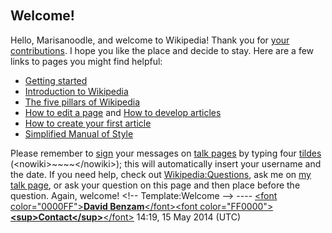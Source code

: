 <article id="42763683" title=User talk:Marisanoodle>
	<talkpage id="42763683" title="User talk:Marisanoodle">

== Welcome! ==

Hello, Marisanoodle, and welcome to Wikipedia! Thank you for [[Special:Contributions/Marisanoodle|your contributions]]. I hope you like the place and decide to stay. Here are a few links to pages you might find helpful:
* [[Help:Getting started|Getting started]]
* [[Wikipedia:Introduction|Introduction to Wikipedia]]
* [[Wikipedia:Five pillars|The five pillars of Wikipedia]]
* [[Help:Editing|How to edit a page]] and [[Wikipedia:Article development|How to develop articles]]
* [[Wikipedia:Your first article|How to create your first article]] 
* [[Wikipedia:Simplified Manual of Style|Simplified Manual of Style]]
Please remember to [[Wikipedia:Signatures|sign]] your messages on [[Help:Using talk pages|talk page]]s by typing four [[tilde]]s (&lt;nowiki&gt;~~~~&lt;/nowiki&gt;); this will automatically insert your username and the date. If you need help, check out [[Wikipedia:Questions]], ask me on [[user talk:David Benzam|my talk page]], or ask your question on this page and then place '''{{Tlc|Help me}}''' before the question. Again, welcome! &lt;!-- Template:Welcome --&gt; ---- [[User:David Benzam|&lt;font color=&quot;0000FF&quot;&gt;'''David Benzam'''&lt;/font&gt;]][[User talk:David Benzam|&lt;font color=&quot;FF0000&quot;&gt;'''&lt;sup&gt;Contact&lt;/sup&gt;'''&lt;/font&gt;]] 14:19, 15 May 2014 (UTC)
	</talkpage>
</article>